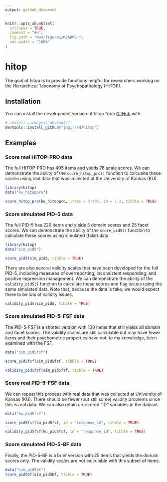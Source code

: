 ```yaml
---
output: github_document
---
```


<!-- README.md is generated from README.Rmd. Please edit that file -->

```r
knitr::opts_chunk$set(
  collapse = TRUE,
  comment = "#>",
  fig.path = "man/figures/README-",
  out.width = "100%"
)
```

# hitop

<!-- badges: start -->
<!-- badges: end -->

The goal of hitop is to provide functions helpful for researchers working on the Hierarchical Taxonomy of Psychopathology (HiTOP).

## Installation

You can install the development version of hitop from [GitHub](https://github.com/) with:

``` r
# install.packages("devtools")
devtools::install_github("jmgirard/hitop")
```

## Examples

### Score real HiTOP-PRO data

The full HiTOP-PRO has 405 items and yields 76 scale scores. We can demonstrate the ability of the `score_hitop_pro()` function to calcualte these scores using real data that was collected at the University of Kansas (KU).

```r
library(hitop)
data("ku_hitoppro")

score_hitop_pro(ku_hitoppro, items = 3:407, id = 1:2, tibble = TRUE)
```

### Score simulated PID-5 data

The full PID-5 has 220 items and yields 5 domain scores and 25 facet scores. We can demonstrate the ability of the `score_pid5()` function to calculate these scores using simulated (fake) data.

```r
library(hitop)
data("sim_pid5")

score_pid5(sim_pid5, tibble = TRUE)
```

There are also several validity scales that have been developed for the full PID-5, including measures of overreporting, inconsistent responding, and positive impression management. We can demonstrate the ability of the `validity_pid5()` function to calculate these scores and flag issues using the same simulated data. Note that, because the data is fake, we would expect there to be lots of validity issues.

```r
validity_pid5(sim_pid5, tibble = TRUE)
```

### Score simulated PID-5-FSF data

The PID-5-FSF is a shorter version with 100 items that still yields all domain and facet scores. The validity scales are still calculable but may have fewer items and their psychometric properties have not, to my knowledge, been examined with the FSF.

```r
data("sim_pid5fsf")

score_pid5fsf(sim_pid5fsf, tibble = TRUE)

validity_pid5fsf(sim_pid5fsf, tibble = TRUE)
```

### Score real PID-5-FSF data

We can repeat this process with real data that was collected at University of Kansas (KU). There should be fewer (but still some) validity problems since this is real data. We can also retain un-scored "ID" variables in the dataset.

```r
data("ku_pid5fsf")

score_pid5fsf(ku_pid5fsf, id = "response_id", tibble = TRUE)

validity_pid5fsf(ku_pid5fsf, id = "response_id", tibble = TRUE)
```

### Score simulated PID-5-BF data

Finally, the PID-5-BF is a brief version with 25 items that yields the domain scores only. The validity scales are not calculable with this subset of items. 

```r
data("sim_pid5bf")
score_pid5bf(sim_pid5bf, tibble = TRUE)
```
